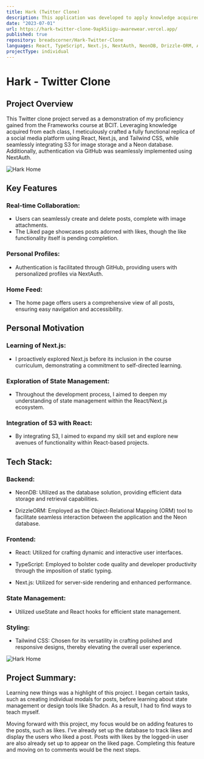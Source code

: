 ```yaml
---
title: Hark (Twitter Clone)
description: This application was developed to apply knowledge acquired from each lesson in a React course, resulting in a Twitter clone that offers a familiar user experience. Hark is a Twitter clone, created with React and Next.js, and enhanced by NeonDB and Drizzle ORM for data management.
date: "2023-07-01"
url: https://hark-twitter-clone-9apk5iigu-awarewear.vercel.app/
published: true
repository: breadscorner/Hark-Twitter-Clone
languages: React, TypeScript, Next.js, NextAuth, NeonDB, Drizzle-ORM, AWS S3, Crypto
projectType: individual
---
```


# Hark - Twitter Clone

## Project Overview

This Twitter clone project served as a demonstration of my proficiency gained from the Frameworks course at BCIT. Leveraging knowledge acquired from each class, I meticulously crafted a fully functional replica of a social media platform using React, Next.js, and Tailwind CSS, while seamlessly integrating S3 for image storage and a Neon database. Additionally, authentication via GitHub was seamlessly implemented using NextAuth.

![Hark Home](/screenshots/hark-home.png)

## Key Features

### Real-time Collaboration:

* Users can seamlessly create and delete posts, complete with image attachments.
* The Liked page showcases posts adorned with likes, though the like functionality itself is pending completion.

### Personal Profiles:
* Authentication is facilitated through GitHub, providing users with personalized profiles via NextAuth. 

### Home Feed:
* The home page offers users a comprehensive view of all posts, ensuring easy navigation and accessibility.

## Personal Motivation

### Learning of Next.js:

* I proactively explored Next.js before its inclusion in the course curriculum, demonstrating a commitment to self-directed learning.

### Exploration of State Management:
* Throughout the development process, I aimed to deepen my understanding of state management within the React/Next.js ecosystem.

### Integration of S3 with React:
* By integrating S3, I aimed to expand my skill set and explore new avenues of functionality within React-based projects.

## Tech Stack:

### Backend:

* NeonDB:
Utilized as the database solution, providing efficient data storage and retrieval capabilities.

* DrizzleORM:
Employed as the Object-Relational Mapping (ORM) tool to facilitate seamless interaction between the application and the Neon database.

### Frontend:

* React:
Utilized for crafting dynamic and interactive user interfaces.

* TypeScript:
Employed to bolster code quality and developer productivity through the imposition of static typing.

* Next.js:
Utilized for server-side rendering and enhanced performance.

### State Management:

* Utilized useState and React hooks for efficient state management.

### Styling:

* Tailwind CSS:
Chosen for its versatility in crafting polished and responsive designs, thereby elevating the overall user experience.

![Hark Home](/screenshots/hark-modal.png)

## Project Summary:

Learning new things was a highlight of this project. I began certain tasks, such as creating individual modals for posts, before learning about state management or design tools like Shadcn. As a result, I had to find ways to teach myself.

Moving forward with this project, my focus would be on adding features to the posts, such as likes. I've already set up the database to track likes and display the users who liked a post. Posts with likes by the logged-in user are also already set up to appear on the liked page. Completing this feature and moving on to comments would be the next steps.
